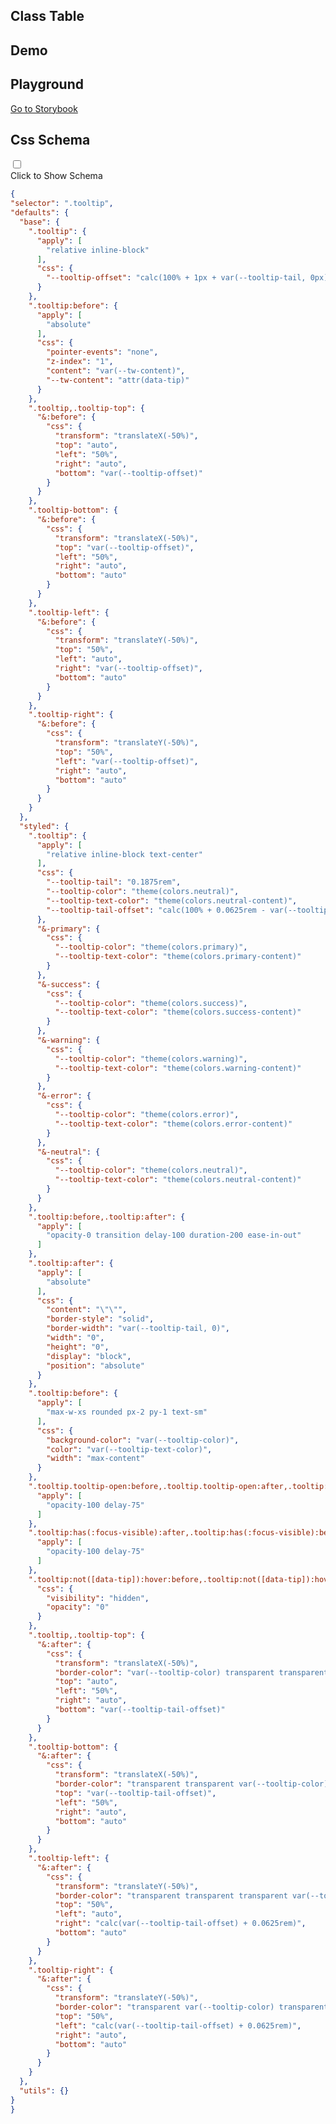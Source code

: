 
## Class Table

<CssTable name="tooltip" />

## Demo

<Demo></Demo>

## Playground

[Go to Storybook](https://story.ui.icebreaker.top/?path=/docs/feedback-tooltip--docs)

## Css Schema
<div className="collapse">
<input type="checkbox" /> 
<div class="collapse-title px-0">
<span class="btn">Click to Show Schema</span>
</div>
<div class="collapse-content"> 

```json
{
"selector": ".tooltip",
"defaults": {
  "base": {
    ".tooltip": {
      "apply": [
        "relative inline-block"
      ],
      "css": {
        "--tooltip-offset": "calc(100% + 1px + var(--tooltip-tail, 0px))"
      }
    },
    ".tooltip:before": {
      "apply": [
        "absolute"
      ],
      "css": {
        "pointer-events": "none",
        "z-index": "1",
        "content": "var(--tw-content)",
        "--tw-content": "attr(data-tip)"
      }
    },
    ".tooltip,.tooltip-top": {
      "&:before": {
        "css": {
          "transform": "translateX(-50%)",
          "top": "auto",
          "left": "50%",
          "right": "auto",
          "bottom": "var(--tooltip-offset)"
        }
      }
    },
    ".tooltip-bottom": {
      "&:before": {
        "css": {
          "transform": "translateX(-50%)",
          "top": "var(--tooltip-offset)",
          "left": "50%",
          "right": "auto",
          "bottom": "auto"
        }
      }
    },
    ".tooltip-left": {
      "&:before": {
        "css": {
          "transform": "translateY(-50%)",
          "top": "50%",
          "left": "auto",
          "right": "var(--tooltip-offset)",
          "bottom": "auto"
        }
      }
    },
    ".tooltip-right": {
      "&:before": {
        "css": {
          "transform": "translateY(-50%)",
          "top": "50%",
          "left": "var(--tooltip-offset)",
          "right": "auto",
          "bottom": "auto"
        }
      }
    }
  },
  "styled": {
    ".tooltip": {
      "apply": [
        "relative inline-block text-center"
      ],
      "css": {
        "--tooltip-tail": "0.1875rem",
        "--tooltip-color": "theme(colors.neutral)",
        "--tooltip-text-color": "theme(colors.neutral-content)",
        "--tooltip-tail-offset": "calc(100% + 0.0625rem - var(--tooltip-tail))"
      },
      "&-primary": {
        "css": {
          "--tooltip-color": "theme(colors.primary)",
          "--tooltip-text-color": "theme(colors.primary-content)"
        }
      },
      "&-success": {
        "css": {
          "--tooltip-color": "theme(colors.success)",
          "--tooltip-text-color": "theme(colors.success-content)"
        }
      },
      "&-warning": {
        "css": {
          "--tooltip-color": "theme(colors.warning)",
          "--tooltip-text-color": "theme(colors.warning-content)"
        }
      },
      "&-error": {
        "css": {
          "--tooltip-color": "theme(colors.error)",
          "--tooltip-text-color": "theme(colors.error-content)"
        }
      },
      "&-neutral": {
        "css": {
          "--tooltip-color": "theme(colors.neutral)",
          "--tooltip-text-color": "theme(colors.neutral-content)"
        }
      }
    },
    ".tooltip:before,.tooltip:after": {
      "apply": [
        "opacity-0 transition delay-100 duration-200 ease-in-out"
      ]
    },
    ".tooltip:after": {
      "apply": [
        "absolute"
      ],
      "css": {
        "content": "\"\"",
        "border-style": "solid",
        "border-width": "var(--tooltip-tail, 0)",
        "width": "0",
        "height": "0",
        "display": "block",
        "position": "absolute"
      }
    },
    ".tooltip:before": {
      "apply": [
        "max-w-xs rounded px-2 py-1 text-sm"
      ],
      "css": {
        "background-color": "var(--tooltip-color)",
        "color": "var(--tooltip-text-color)",
        "width": "max-content"
      }
    },
    ".tooltip.tooltip-open:before,.tooltip.tooltip-open:after,.tooltip:hover:before,.tooltip:hover:after": {
      "apply": [
        "opacity-100 delay-75"
      ]
    },
    ".tooltip:has(:focus-visible):after,.tooltip:has(:focus-visible):before": {
      "apply": [
        "opacity-100 delay-75"
      ]
    },
    ".tooltip:not([data-tip]):hover:before,.tooltip:not([data-tip]):hover:after": {
      "css": {
        "visibility": "hidden",
        "opacity": "0"
      }
    },
    ".tooltip,.tooltip-top": {
      "&:after": {
        "css": {
          "transform": "translateX(-50%)",
          "border-color": "var(--tooltip-color) transparent transparent transparent",
          "top": "auto",
          "left": "50%",
          "right": "auto",
          "bottom": "var(--tooltip-tail-offset)"
        }
      }
    },
    ".tooltip-bottom": {
      "&:after": {
        "css": {
          "transform": "translateX(-50%)",
          "border-color": "transparent transparent var(--tooltip-color) transparent",
          "top": "var(--tooltip-tail-offset)",
          "left": "50%",
          "right": "auto",
          "bottom": "auto"
        }
      }
    },
    ".tooltip-left": {
      "&:after": {
        "css": {
          "transform": "translateY(-50%)",
          "border-color": "transparent transparent transparent var(--tooltip-color)",
          "top": "50%",
          "left": "auto",
          "right": "calc(var(--tooltip-tail-offset) + 0.0625rem)",
          "bottom": "auto"
        }
      }
    },
    ".tooltip-right": {
      "&:after": {
        "css": {
          "transform": "translateY(-50%)",
          "border-color": "transparent var(--tooltip-color) transparent transparent",
          "top": "50%",
          "left": "calc(var(--tooltip-tail-offset) + 0.0625rem)",
          "right": "auto",
          "bottom": "auto"
        }
      }
    }
  },
  "utils": {}
}
}
```

</div>
</div>